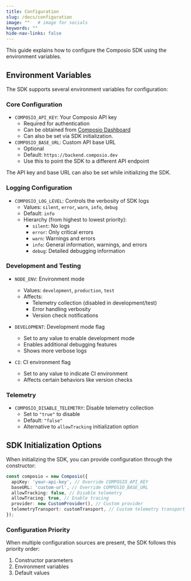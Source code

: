 ```yaml
---
title: Configuration
slug: /docs/configuration
image: ""   # image for socials
keywords: ""
hide-nav-links: false
---
```


This guide explains how to configure the Composio SDK using the environment variables.

## Environment Variables

The SDK supports several environment variables for configuration:

### Core Configuration
- `COMPOSIO_API_KEY`: Your Composio API key
  - Required for authentication
  - Can be obtained from [Composio Dashboard](https://app.composio.dev)
  - Can also be set via SDK initialization.
- `COMPOSIO_BASE_URL`: Custom API base URL
  - Optional
  - Default: `https://backend.composio.dev`
  - Use this to point the SDK to a different API endpoint

<Note>
The API key and base URL can also be set while initializing the SDK.
</Note>

### Logging Configuration

- `COMPOSIO_LOG_LEVEL`: Controls the verbosity of SDK logs
  - Values: `silent`, `error`, `warn`, `info`, `debug`
  - Default: `info`
  - Hierarchy (from highest to lowest priority):
    - `silent`: No logs
    - `error`: Only critical errors
    - `warn`: Warnings and errors
    - `info`: General information, warnings, and errors
    - `debug`: Detailed debugging information

### Development and Testing

- `NODE_ENV`: Environment mode

  - Values: `development`, `production`, `test`
  - Affects:
    - Telemetry collection (disabled in development/test)
    - Error handling verbosity
    - Version check notifications

- `DEVELOPMENT`: Development mode flag

  - Set to any value to enable development mode
  - Enables additional debugging features
  - Shows more verbose logs

- `CI`: CI environment flag
  - Set to any value to indicate CI environment
  - Affects certain behaviors like version checks

### Telemetry

- `COMPOSIO_DISABLE_TELEMETRY`: Disable telemetry collection
  - Set to `"true"` to disable
  - Default: `"false"`
  - Alternative to `allowTracking` initialization option

## SDK Initialization Options

When initializing the SDK, you can provide configuration through the constructor:

```typescript
const composio = new Composio({
  apiKey: 'your-api-key', // Override COMPOSIO_API_KEY
  baseURL: 'custom-url', // Override COMPOSIO_BASE_URL
  allowTracking: false, // Disable telemetry
  allowTracing: true, // Enable tracing
  provider: new CustomProvider(), // Custom provider
  telemetryTransport: customTransport, // Custom telemetry transport
});
```

### Configuration Priority

When multiple configuration sources are present, the SDK follows this priority order:

1. Constructor parameters
2. Environment variables
3. Default values